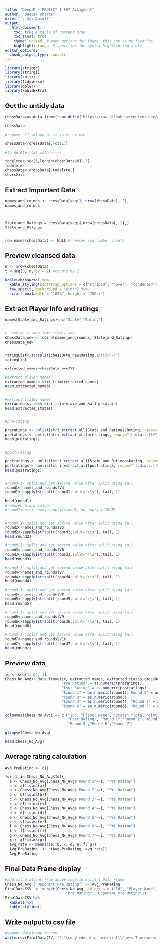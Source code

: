 ---
title: "DeepaK - PROJECT 1 607 Assigment"
author: "Deepak sharma"
date: "`r Sys.Date()`"
output:
   html_document:
    toc: true # table of content true
    toc_float: true
    theme: united  # many options for theme, this one is my favorite.
    highlight: tango  # specifies the syntax highlighting style
editor_options: 
  chunk_output_type: console
---

```{r}
library(stringr)
library(stringi)
library(knitr)
library(tidyverse)
library(dplyr)
library(kableExtra)

```
## Get the untidy data
```{r}
chessData=as.data.frame(read.delim("https://raw.githubusercontent.com/AsherMeyers/DATA-607/master/tournamentinfo.txt",header=FALSE,stringsAsFactors=FALSE,sep="|"))
 
chessData

#remove  11 column as it is of no use

chessData<-chessData[,-c(11)]

#to delete rows with -----

todelete<-seq(1,length(chessData$V1),3)
todelete
chessData<-chessData[-todelete,]
chessData

```
## Extract Important Data
```{r}


names_and_rounds <- chessData[seq(3, nrow(chessData), 2),]
names_and_rounds



State_and_Ratings = chessData[seq(4,nrow(chessData), 2),]
State_and_Ratings


row.names(chessData) <- NULL # remove row number counts


```
## Preview cleansed data
```{r}


n <- nrow(chessData)
t <-seq(3, n, by = 2) #counts by 2

kable(chessData) %>% 
  kable_styling(bootstrap_options = c("striped", "hover", "condensed")) %>% 
  row_spec(t, background = "pink") %>% 
  scroll_box(width = "100%", height = "700px") 


```
## Extract Player Info and ratings
```{r}

names(State_and_Ratings)<-c("State","Rating")

 
# combine 2 rows into single row
chessData_new <- cbind(names_and_rounds, State_and_Ratings)
chessData_new


ratingList<-strsplit(chessData_new$Rating,split="->")
ratingList

extracted_names=chessData_new$V2

#extract player names
extracted_names<-stri_trim(extracted_names)
head(extracted_names)


#extract states names
extracted_states<-stri_trim(State_and_Ratings$State)
head(extracted_states)


#pre-rating

preratings <- unlist(stri_extract_all(State_and_Ratings$Rating, regex="[:]\\s+[[:digit:]]+"))
preratings <- unlist(stri_extract_all(preratings, regex="[[:digit:]]+"))
head(preratings)


#post-rating

postratings <- unlist(stri_extract_all(State_and_Ratings$Rating, regex="[>]\\s*[[:digit:]]+"))
postratings <- unlist(stri_extract_all(postratings, regex="[[:digit:]]+"))
head(postratings)


#round 1- split and get second value after split using tail
round1<-names_and_rounds$V4
round1<-sapply(strsplit(round1,split="\\s"), tail, 1)

head(round1)
#removed blank values
#round1<-stri_remove_empty(round1, na_empty = TRUE)


#round 1- split and get second value after split using tail
round2<-names_and_rounds$V5
round2<-sapply(strsplit(round2,split="\\s"), tail, 1)
head(round2)

#round 1- split and get second value after split using tail
round3<-names_and_rounds$V6
round3<-sapply(strsplit(round3,split="\\s"), tail, 1)
head(round3)

#round 1- split and get second value after split using tail
round4<-names_and_rounds$V7
round4<-sapply(strsplit(round4,split="\\s"), tail, 1)
head(round4)

#round 1- split and get second value after split using tail
round5<-names_and_rounds$V8
round5<-sapply(strsplit(round5,split="\\s"), tail, 1)
head(round5)

#round 1- split and get second value after split using tail
round6<-names_and_rounds$V9
round6<-sapply(strsplit(round6,split="\\s"), tail, 1)
head(round6)

#round 1- split and get second value after split using tail
round7<-names_and_rounds$V10
round7<-sapply(strsplit(round7,split="\\s"), tail, 1)
head(round7)


```
## Preview data
```{r}
id <- seq(1, 64, 1)
Chess_No_Avg<- data.frame(id, extracted_names, extracted_states,chessData_new$V3,
                          "Pre Rating" = as.numeric(preratings),
                          "Post Rating" = as.numeric(postratings), 
                          "Round 1" = as.numeric(round1),"Round 2" = as.numeric(round2), 
                          "Round 3" = as.numeric(round3), 
                          "Round 4" = as.numeric(round4), "Round 5" = as.numeric(round5),
                          "Round 6" = as.numeric(round6), "Round 7" = as.numeric(round7))

colnames(Chess_No_Avg) <- c ("Id", "Player Name", "State","Total Points", "Pre Rating",
                             "Post Rating", "Round 1","Round 2","Round 3","Round 4",
                             "Round 5","Round 6","Round 7")

glimpse(Chess_No_Avg)

head(Chess_No_Avg)

```

## Average rating calculation

```{r}
Avg_PreRating <- c()

for (i in Chess_No_Avg$Id){
  a <- Chess_No_Avg[Chess_No_Avg$'Round 1'==i, "Pre Rating"]
  a <- a[!is.na(a)]
  b <- Chess_No_Avg[Chess_No_Avg$'Round 2'==i, "Pre Rating"]
  b <- b[!is.na(b)]
  c <- Chess_No_Avg[Chess_No_Avg$'Round 3'==i, "Pre Rating"]
  c <- c[!is.na(c)]
  d <- Chess_No_Avg[Chess_No_Avg$'Round 4'==i, "Pre Rating"]
  d <- d[!is.na(d)]
  e <- Chess_No_Avg[Chess_No_Avg$'Round 5'==i, "Pre Rating"]
  e <- e[!is.na(e)]
  f <- Chess_No_Avg[Chess_No_Avg$'Round 6'==i, "Pre Rating"]
  f <- f[!is.na(f)]
  g <- Chess_No_Avg[Chess_No_Avg$'Round 7'==i, "Pre Rating"]
  g <- g[!is.na(g)]
  avg_rate <- mean(c(a, b, c, d, e, f, g))
  Avg_PreRating  <- c(Avg_PreRating, avg_rate)}
  Avg_PreRating
```
## Final Data Frame display
```{r}
#add calculations from above loop to initial Data Frame
Chess_No_Avg ["Opponent Pre Rating"] <- Avg_PreRating
FinalDataCSV  <- subset(Chess_No_Avg, select = c ("Id", "Player Name", "State",
                            "Pre Rating", "Opponent Pre Rating"))
FinalDataCSV %>%
  kable() %>%
  kable_styling()

```
## Write output to csv file
```{r}
#export dataframe to csv
write.csv(FinalDataCSV, "C:\\cuny education material\\Chess Tournament.csv")
 

```
